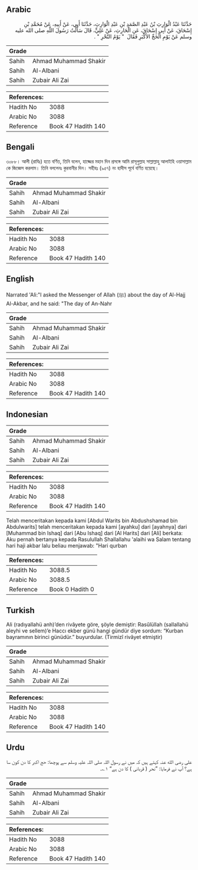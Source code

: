 ## Arabic


<div dir="rtl" lang="ar" style={{fontSize:'larger',backgroundColor:'#f8f9fa',padding:20}}>
حَدَّثَنَا عَبْدُ الْوَارِثِ بْنُ عَبْدِ الصَّمَدِ بْنِ عَبْدِ الْوَارِثِ، حَدَّثَنَا أَبِي، عَنْ أَبِيهِ، عَنْ مُحَمَّدِ بْنِ إِسْحَاقَ، عَنْ أَبِي إِسْحَاقَ، عَنِ الْحَارِثِ، عَنْ عَلِيٍّ، قَالَ سَأَلْتُ رَسُولَ اللَّهِ صلى الله عليه وسلم عَنْ يَوْمِ الْحَجِّ الأَكْبَرِ فَقَالَ ‏ "‏ يَوْمُ النَّحْرِ ‏"‏ ‏.‏
</div>
<div style={{backgroundColor:'#f8f9fa',padding:20, marginBottom: 10}}><table> <thead> <tr> <th>Grade</th> <th></th> </tr> </thead> <tbody> <tr><td>Sahih</td><td>Ahmad Muhammad Shakir</td></tr><tr><td>Sahih</td><td>Al-Albani</td></tr><tr><td>Sahih</td><td>Zubair Ali Zai</td></tr></tbody></table><table> <thead> <tr> <th>References:</th> <th></th> </tr> </thead> <tbody><tr><td>Hadith No</td><td>3088</td></tr><tr><td>Arabic No</td><td>3088</td></tr><tr><td>Reference</td><td>Book 47 Hadith 140</td></tr></tbody></table></div>

## Bengali


<div dir="ltr" lang="bn" style={{fontSize:'larger',backgroundColor:'#f8f9fa',padding:20}}>
৩০৮৮। আলী (রাযিঃ) হতে বর্ণিত, তিনি বলেন, হাজ্জের মহান দিন প্রসঙ্গে আমি রাসূলুল্লাহ সাল্লাল্লাহু আলাইহি ওয়াসাল্লাম কে জিজ্ঞেস করলাম। তিনি বললেনঃ কুরবানীর দিন। সহীহঃ (৯৫৭) নং হাদীস পূর্বে বর্ণিত হয়েছে।
</div>
<div style={{backgroundColor:'#f8f9fa',padding:20, marginBottom: 10}}><table> <thead> <tr> <th>Grade</th> <th></th> </tr> </thead> <tbody> <tr><td>Sahih</td><td>Ahmad Muhammad Shakir</td></tr><tr><td>Sahih</td><td>Al-Albani</td></tr><tr><td>Sahih</td><td>Zubair Ali Zai</td></tr></tbody></table><table> <thead> <tr> <th>References:</th> <th></th> </tr> </thead> <tbody><tr><td>Hadith No</td><td>3088</td></tr><tr><td>Arabic No</td><td>3088</td></tr><tr><td>Reference</td><td>Book 47 Hadith 140</td></tr></tbody></table></div>

## English


<div dir="ltr" lang="en" style={{fontSize:'larger',backgroundColor:'#f8f9fa',padding:20}}>
Narrated 'Ali:"I asked the Messenger of Allah (ﷺ) about the day of Al-Hajj Al-Akbar, and he said: "The day of An-Nahr
</div>
<div style={{backgroundColor:'#f8f9fa',padding:20, marginBottom: 10}}><table> <thead> <tr> <th>Grade</th> <th></th> </tr> </thead> <tbody> <tr><td>Sahih</td><td>Ahmad Muhammad Shakir</td></tr><tr><td>Sahih</td><td>Al-Albani</td></tr><tr><td>Sahih</td><td>Zubair Ali Zai</td></tr></tbody></table><table> <thead> <tr> <th>References:</th> <th></th> </tr> </thead> <tbody><tr><td>Hadith No</td><td>3088</td></tr><tr><td>Arabic No</td><td>3088</td></tr><tr><td>Reference</td><td>Book 47 Hadith 140</td></tr></tbody></table></div>

## Indonesian


<div dir="ltr" lang="id" style={{fontSize:'larger',backgroundColor:'#f8f9fa',padding:20}}>

</div>
<div style={{backgroundColor:'#f8f9fa',padding:20, marginBottom: 10}}><table> <thead> <tr> <th>Grade</th> <th></th> </tr> </thead> <tbody> <tr><td>Sahih</td><td>Ahmad Muhammad Shakir</td></tr><tr><td>Sahih</td><td>Al-Albani</td></tr><tr><td>Sahih</td><td>Zubair Ali Zai</td></tr></tbody></table><table> <thead> <tr> <th>References:</th> <th></th> </tr> </thead> <tbody><tr><td>Hadith No</td><td>3088</td></tr><tr><td>Arabic No</td><td>3088</td></tr><tr><td>Reference</td><td>Book 47 Hadith 140</td></tr></tbody></table></div>


<div dir="ltr" lang="id" style={{fontSize:'larger',backgroundColor:'#f8f9fa',padding:20}}>
Telah menceritakan kepada kami [Abdul Warits bin Abdushshamad bin Abdulwarits] telah menceritakan kepada kami [ayahku] dari [ayahnya] dari [Muhammad bin Ishaq] dari [Abu Ishaq] dari [Al Harits] dari [Ali] berkata: Aku pernah bertanya kepada Rasulullah Shallallahu 'alaihi wa Salam tentang hari haji akbar lalu beliau menjawab: "Hari qurban
</div>
<div style={{backgroundColor:'#f8f9fa',padding:20, marginBottom: 10}}><table> <thead> <tr> <th>References:</th> <th></th> </tr> </thead> <tbody><tr><td>Hadith No</td><td>3088.5</td></tr><tr><td>Arabic No</td><td>3088.5</td></tr><tr><td>Reference</td><td>Book 0 Hadith 0</td></tr></tbody></table></div>

## Turkish


<div dir="ltr" lang="tr" style={{fontSize:'larger',backgroundColor:'#f8f9fa',padding:20}}>
Ali (radıyallahü anh)’den rivâyete göre, şöyle demiştir: Rasûlüllah (sallallahü aleyhi ve sellem)’e Haccı ekber günü hangi gündür diye sordum: “Kurban bayramının birinci günüdür.” buyurdular. (Tirmizî rivâyet etmiştir)
</div>
<div style={{backgroundColor:'#f8f9fa',padding:20, marginBottom: 10}}><table> <thead> <tr> <th>Grade</th> <th></th> </tr> </thead> <tbody> <tr><td>Sahih</td><td>Ahmad Muhammad Shakir</td></tr><tr><td>Sahih</td><td>Al-Albani</td></tr><tr><td>Sahih</td><td>Zubair Ali Zai</td></tr></tbody></table><table> <thead> <tr> <th>References:</th> <th></th> </tr> </thead> <tbody><tr><td>Hadith No</td><td>3088</td></tr><tr><td>Arabic No</td><td>3088</td></tr><tr><td>Reference</td><td>Book 47 Hadith 140</td></tr></tbody></table></div>

## Urdu


<div dir="rtl" lang="ur" style={{fontSize:'larger',backgroundColor:'#f8f9fa',padding:20}}>
علی رضی الله عنہ کہتے ہیں کہ میں نے رسول اللہ صلی اللہ علیہ وسلم سے پوچھا: حج اکبر کا دن کون سا ہے؟ آپ نے فرمایا: ”نحر ( قربانی ) کا دن ہے“ ۱؎۔
</div>
<div style={{backgroundColor:'#f8f9fa',padding:20, marginBottom: 10}}><table> <thead> <tr> <th>Grade</th> <th></th> </tr> </thead> <tbody> <tr><td>Sahih</td><td>Ahmad Muhammad Shakir</td></tr><tr><td>Sahih</td><td>Al-Albani</td></tr><tr><td>Sahih</td><td>Zubair Ali Zai</td></tr></tbody></table><table> <thead> <tr> <th>References:</th> <th></th> </tr> </thead> <tbody><tr><td>Hadith No</td><td>3088</td></tr><tr><td>Arabic No</td><td>3088</td></tr><tr><td>Reference</td><td>Book 47 Hadith 140</td></tr></tbody></table></div>